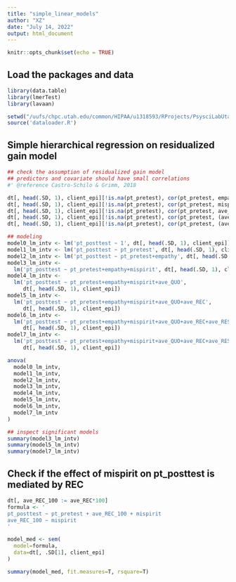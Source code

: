 ```yaml
---
title: "simple_linear_models"
author: "XZ"
date: "July 14, 2022"
output: html_document
---
```


```r
knitr::opts_chunk$set(echo = TRUE)
```

## Load the packages and data
```r
library(data.table)
library(lmerTest)
library(lavaan)

setwd("/uufs/chpc.utah.edu/common/HIPAA/u1318593/RProjects/PsysciLabUtah/DEPTH")
source('dataloader.R')
```

## Simple hierarchical regression on residualized gain model
```r
## check the assumption of residualized gain model
## predictors and covariate should have small correlations
#' @reference Castro-Schilo & Grimm, 2018

dt[, head(.SD, 1), client_epi][!is.na(pt_pretest), cor(pt_pretest, empathy)]
dt[, head(.SD, 1), client_epi][!is.na(pt_pretest), cor(pt_pretest, mispirit)]
dt[, head(.SD, 1), client_epi][!is.na(pt_pretest), cor(pt_pretest, ave_QUO)]
dt[, head(.SD, 1), client_epi][!is.na(pt_pretest), cor(pt_pretest, (ave_REC+ave_RES))]
dt[, head(.SD, 1), client_epi][!is.na(pt_pretest), cor(pt_pretest, (ave_FA+ave_GI+ave_MIA+ave_MIN+ave_QUC+ave_ST))]

## modeling
model0_lm_intv <- lm('pt_posttest ~ 1', dt[, head(.SD, 1), client_epi])
model1_lm_intv <- lm('pt_posttest ~ pt_pretest', dt[, head(.SD, 1), client_epi])
model2_lm_intv <- lm('pt_posttest ~ pt_pretest+empathy', dt[, head(.SD, 1), client_epi])
model3_lm_intv <- 
  lm('pt_posttest ~ pt_pretest+empathy+mispirit', dt[, head(.SD, 1), client_epi])
model4_lm_intv <- 
  lm('pt_posttest ~ pt_pretest+empathy+mispirit+ave_QUO', 
     dt[, head(.SD, 1), client_epi])
model5_lm_intv <- 
  lm('pt_posttest ~ pt_pretest+empathy+mispirit+ave_QUO+ave_REC', 
     dt[, head(.SD, 1), client_epi])
model6_lm_intv <- 
  lm('pt_posttest ~ pt_pretest+empathy+mispirit+ave_QUO+ave_REC+ave_RES', 
     dt[, head(.SD, 1), client_epi])
model7_lm_intv <- 
  lm('pt_posttest ~ pt_pretest+empathy+mispirit+ave_QUO+ave_REC+ave_RES+ave_FA+ave_GI+ave_MIA+ave_MIN+ave_QUC+ave_ST', 
     dt[, head(.SD, 1), client_epi])

anova(
  model0_lm_intv,
  model1_lm_intv,
  model2_lm_intv,
  model3_lm_intv,
  model4_lm_intv,
  model5_lm_intv,
  model6_lm_intv,
  model7_lm_intv
)

## inspect significant models
summary(model3_lm_intv)
summary(model5_lm_intv)
summary(model7_lm_intv)
```

## Check if the effect of mispirit on pt_posttest is mediated by REC
```r
dt[, ave_REC_100 := ave_REC*100]
formula <- '
pt_posttest ~ pt_pretest + ave_REC_100 + mispirit
ave_REC_100 ~ mispirit
'

model_med <- sem(
  model=formula,
  data=dt[, .SD[1], client_epi]
)

summary(model_med, fit.measures=T, rsquare=T)
```

